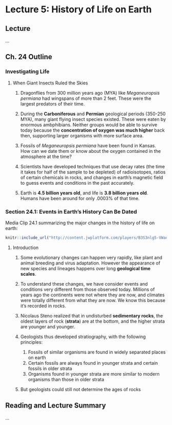 # Lecture 5: History of Life on Earth {-}
 
## Lecture {-}

...

## Ch. 24 Outline {-}

### Investigating Life {-}

1. When Giant Insects Ruled the Skies
    
    1. Dragonflies from 300 million years ago (MYA) like *Meganeuropsis permiana* had wingspans of more than 2 feet. These were the largest predators of their time.
    
    1. During the **Carboniferous** and **Permian** geological periods (350-250 MYA), many giant flying insect species existed. These were eaten by enormous ambphibians. Neither groups would be able to survive today because the **concentration of oxygen was much higher** back then, supporting larger organisms with more surface area. 
    
    1. Fossils of *Meganeuropsis permiana* have been found in Kansas. How can we date them or know about the oxygen contained in the atmosphere at the time? 
    
    1. Scientists have developed techniques that use decay rates (the time it takes for half of the sample to be depleted) of radioisotopes, ratios of certain chemicals in rocks, and changes in earth's magnetic field to guess events and conditions in the past accurately. 
    
    1. Earth is **4.5 billion years old**, and life is **3.8 billion years old**. Humans have been around for only .0003% of that time. 

### Section 24.1: Events in Earth's History Can Be Dated {-}

Media Clip 24.1 summarizing the major changes in the history of life on earth: 

```r
knitr::include_url("http://content.jwplatform.com/players/B3S3nlg5-VWaoq3j4.html")
```

1. Introduction
    
    1. Some evolutionary changes can happen very rapidly, like plant and animal breeding and virus adaptation. However the appearance of new species and lineages happens over long **geological time scales**.
    
    1. To understand these changes, we have consider events and conditions very different from those observed today. Millions of years ago the continents were not where they are now, and climates were totally different from what they are now. We know this because it's recorded in rocks. 
    
    1. Nicolaus Steno realized that in undisturbed **sedimentary rocks**, the oldest layers of rock (**strata**) are at the bottom, and the higher strata are younger and younger. 
    
    1. Geologists thus developed stratiography, with the following principles: 
        1. Fossils of similar organisms are found in widely separated places on earth
        1. Certain fossils are always found in younger strata and certain fossils in older strata
        1. Organisms found in younger strata are more similar to modern organisms than those in older strata
    
    1. But geologists could still not determine the ages of rocks

## Reading and Lecture Summary {-}

... 
